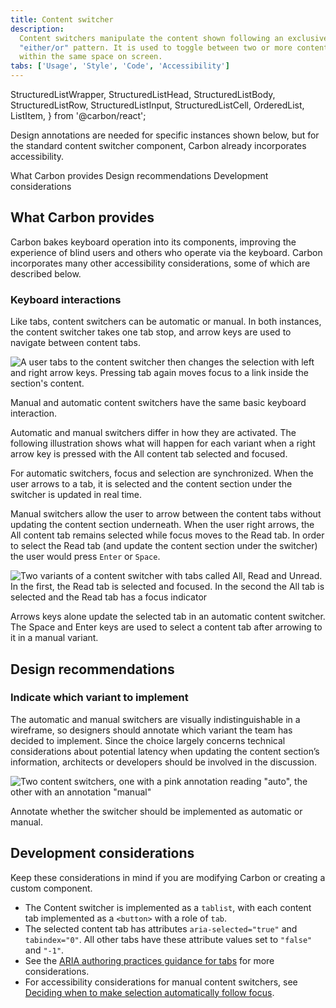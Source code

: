 ```yaml
---
title: Content switcher
description:
  Content switchers manipulate the content shown following an exclusive or
  "either/or" pattern. It is used to toggle between two or more content sections
  within the same space on screen.
tabs: ['Usage', 'Style', 'Code', 'Accessibility']
---
```



  StructuredListWrapper,
  StructuredListHead,
  StructuredListBody,
  StructuredListRow,
  StructuredListInput,
  StructuredListCell,
  OrderedList,
  ListItem,
} from '@carbon/react';

<PageDescription>

Design annotations are needed for specific instances shown below, but for the
standard content switcher component, Carbon already incorporates accessibility.

</PageDescription>

<AnchorLinks>
  <AnchorLink>What Carbon provides</AnchorLink>
  <AnchorLink>Design recommendations</AnchorLink>
  <AnchorLink>Development considerations</AnchorLink>
</AnchorLinks>

<A11yStatus layout="table" components="Content switcher" />

## What Carbon provides

Carbon bakes keyboard operation into its components, improving the experience of
blind users and others who operate via the keyboard. Carbon incorporates many
other accessibility considerations, some of which are described below.

### Keyboard interactions

Like tabs, content switchers can be automatic or manual. In both instances, the
content switcher takes one tab stop, and arrow keys are used to navigate between
content tabs.

<Row>
<Column colLg={8}>

![A user tabs to the content switcher then changes the selection with left and right arrow keys. Pressing tab again moves focus to a link inside the section's content.](images/content-switcher-accessibility-1.png)

<Caption>
  Manual and automatic content switchers have the same basic keyboard
  interaction.
</Caption>

</Column>
</Row>

Automatic and manual switchers differ in how they are activated. The following
illustration shows what will happen for each variant when a right arrow key is
pressed with the All content tab selected and focused.

For automatic switchers, focus and selection are synchronized. When the user
arrows to a tab, it is selected and the content section under the switcher is
updated in real time.

Manual switchers allow the user to arrow between the content tabs without
updating the content section underneath. When the user right arrows, the All
content tab remains selected while focus moves to the Read tab. In order to
select the Read tab (and update the content section under the switcher) the user
would press `Enter` or `Space`.

<Row>
<Column colLg={8}>

![Two variants of a content switcher with tabs called All, Read and Unread. In the first, the Read tab is selected and focused. In the second the All tab is selected and the Read tab has a focus indicator](images/content-switcher-accessibility-2.png)

<Caption>
  Arrows keys alone update the selected tab in an automatic content switcher.
  The Space and Enter keys are used to select a content tab after arrowing to it
  in a manual variant.
</Caption>

</Column>
</Row>

## Design recommendations

### Indicate which variant to implement

The automatic and manual switchers are visually indistinguishable in a
wireframe, so designers should annotate which variant the team has decided to
implement. Since the choice largely concerns technical considerations about
potential latency when updating the content section’s information, architects or
developers should be involved in the discussion.

<Row>
<Column colLg={8}>

![Two content switchers, one with a pink annotation reading "auto", the other with an annotation "manual"](images/content-switcher-accessibility-3.png)

<Caption>
  Annotate whether the switcher should be implemented as automatic or manual.
</Caption>

</Column>
</Row>

## Development considerations

Keep these considerations in mind if you are modifying Carbon or creating a
custom component.

- The Content switcher is implemented as a `tablist`, with each content tab
  implemented as a `<button>` with a role of `tab`.
- The selected content tab has attributes `aria-selected="true"` and
  `tabindex="0"`. All other tabs have these attribute values set to `"false"`
  and `"-1"`.
- See the
  [ARIA authoring practices guidance for tabs](https://w3c.github.io/aria-practices/#tabpanel)
  for more considerations.
- For accessibility considerations for manual content switchers, see
  [Deciding when to make selection automatically follow focus](https://w3c.github.io/aria-practices/#kbd_selection_follows_focus).
